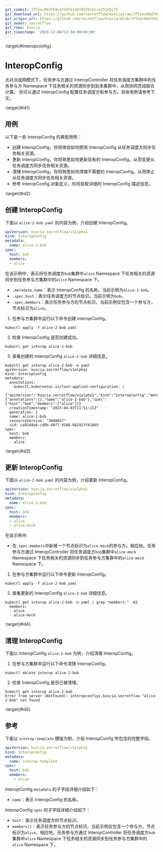 ```yaml
---
git_commit: 3f51ec86d7b9c4f34fb14819559cb1ce251e5c75
git_download_url: https://github.com/secretflow/kuscia/raw/3f51ec86d7b9c4f34fb14819559cb1ce251e5c75/docs/reference/concepts/interopconfig_cn.md
git_origin_url: https://github.com/secretflow/kuscia/blob/3f51ec86d7b9c4f34fb14819559cb1ce251e5c75/docs/reference/concepts/interopconfig_cn.md
git_owner: secretflow
git_repo: kuscia
git_timestamp: '2023-12-06T13:38:00+08:00'
---
```


:target{#interopconfig}

# InteropConfig

点对点组网模式下，任务参与方通过 InteropController 将任务调度方集群中的任务参与方 Namespace 下任务相关的资源同步到到本集群中，从而协同完成联合计算。
你可以通过 InteropConfig 配置任务调度方和参与方。具体用例请参考下文。

:target{#id1}

## 用例

以下是一些 InteropConfig 的典型用例：

- 创建 InteropConfig，你将体验如何使用 InteropConfig 从任务调度方同步任务相关资源。
- 更新 InteropConfig，你将熟悉如何更新现有的 InteropConfig，从而变更从任务调度方同步任务相关资源。
- 清理 InteropConfig，你将熟悉如何清理不需要的 InteropConfig。从而停止从任务调度方同步任务相关资源。
- 参考 InteropConfig 对象定义，你将获取详细的 InteropConfig 描述信息。

:target{#id2}

## 创建 InteropConfig

下面以 `alice-2-bob.yaml` 的内容为例，介绍创建 InteropConfig。

```yaml
apiVersion: kuscia.secretflow/v1alpha1
kind: InteropConfig
metadata:
  name: alice-2-bob
spec:
  host: bob
  members:
  - alice
```

在该示例中，表示将任务调度方`bob`集群中`alice` Namespace 下任务相关的资源同步到任务参与方集群中的`alice` Namespace 下。

- `.metadata.name`：表示 InteropConfig 的名称，当前示例为`alice-2-bob`。
- `.spec.host`：表示任务调度方的节点标识。当前示例为`bob`。
- `.spec.members`：表示任务参与方的节点标识。当前示例仅包含一个参与方，节点标识为`alice`。

1. 在参与方集群中运行以下命令创建 InteropConfig。

```shell
kubectl apply -f alice-2-bob.yaml
```

2. 检查 InteropConfig 是否创建成功。

```shell
kubectl get interop alice-2-bob
```

3. 查看创建的 InteropConfig `alice-2-bob` 详细信息。

```shell
kubectl get interop alice-2-bob -o yaml
apiVersion: kuscia.secretflow/v1alpha1
kind: InteropConfig
metadata:
  annotations:
    kubectl.kubernetes.io/last-applied-configuration: |
      {"apiVersion":"kuscia.secretflow/v1alpha1","kind":"InteropConfig","metadata":{"annotations":{},"name":"alice-2-bob"},"spec":{"host":"bob","members":["alice"]}}
  creationTimestamp: "2023-04-03T11:51:21Z"
  generation: 1
  name: alice-2-bob
  resourceVersion: "3040657"
  uid: ca92d4a6-cd9b-48f7-9106-68292ff418b5
spec:
  host: bob
  members:
  - alice
```

:target{#id3}

## 更新 InteropConfig

下面以 `alice-2-bob.yaml` 的内容为例，介绍更新 InteropConfig。

```yaml
apiVersion: kuscia.secretflow/v1alpha1
kind: InteropConfig
metadata:
  name: alice-2-bob
spec:
  host: bob
  members:
  - alice
  - alice-mock
```

在该示例中:

- 在`.spec.members`中新增一个节点标识为`alice-mock`的参与方。相应地，任务参与方通过 InteropController 将任务调度方`bob`集群中`alice-mock` Namespace 下任务相关的资源同步到任务参与方集群中的`alice-mock` Namespace 下。

1. 在参与方集群中运行以下命令更新 InteropConfig。

```shell
kubectl apply -f alice-2-bob.yaml
```

2. 查看更新的 InteropConfig `alice-2-bob` 详细信息。

```shell
kubectl get interop alice-2-bob -o yaml | grep "members:" -A2
  members:
  - alice
  - alice-mock
```

:target{#id4}

## 清理 InteropConfig

下面以 InteropConfig `alice-2-bob` 为例，介绍清理 InteropConfig。

1. 在参与方集群中运行以下命令清理 InteropConfig。

```shell
kubectl delete interop alice-2-bob
```

2. 检查 InteropConfig 是否已被清理。

```shell
kubectl get interop alice-2-bob
Error from server (NotFound): interopconfigs.kuscia.secretflow "alice-2-bob" not found
```

:target{#id5}

## 参考

下面以 `interop-template` 模版为例，介绍 InteropConfig 所包含的完整字段。

```yaml
apiVersion: kuscia.secretflow/v1alpha1
kind: InteropConfig
metadata:
  name: interop-template
spec:
  host: bob
  members:
    - alice
```

InteropConfig `metadata` 的子字段详细介绍如下：

- `name`：表示 InteropConfig 的名称。

InteropConfig `spec` 的子字段详细介绍如下：

- `host`：表示任务调度方的节点标识。
- `members[]`：表示任务参与方的节点标识。当前示例仅包含一个参与方，节点标识为`alice`，相应地，任务参与方通过 InteropController 将任务调度方`bob`集群中`alice` Namespace 下任务相关的资源同步到任务参与方集群中的`alice` Namespace 下。
